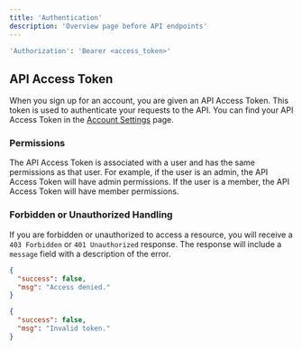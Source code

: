 ```yaml
---
title: 'Authentication'
description: 'Overview page before API endpoints'
---
```


```bash
'Authorization': 'Bearer <access_token>'
```

## API Access Token

When you sign up for an account, you are given an API Access Token. This token is used to authenticate your requests to the API. You can find your API Access Token in the [Account Settings](/account/settings) page.

### Permissions

The API Access Token is associated with a user and has the same permissions as that user. For example, if the user is an admin, the API Access Token will have admin permissions. If the user is a member, the API Access Token will have member permissions.

### Forbidden or Unauthorized Handling

If you are forbidden or unauthorized to access a resource, you will receive a `403 Forbidden` or `401 Unauthorized` response. The response will include a `message` field with a description of the error.

<ResponseExample>

```json 403 Response
{
  "success": false,
  "msg": "Access denied."
}
```

</ResponseExample>

<ResponseExample>

```json 400 Bad Request
{
  "success": false,
  "msg": "Invalid token."
}
```

</ResponseExample>
